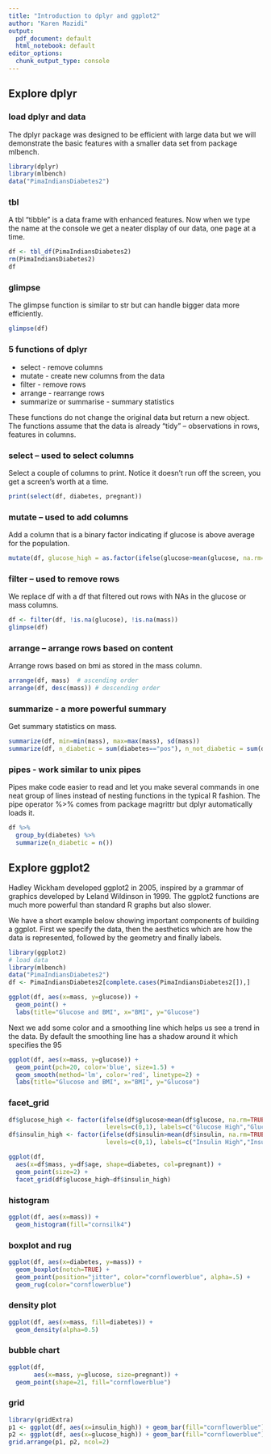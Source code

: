 ```yaml
---
title: "Introduction to dplyr and ggplot2"
author: "Karen Mazidi"
output:
  pdf_document: default
  html_notebook: default
editor_options: 
  chunk_output_type: console
---
```

## Explore dplyr

### load dplyr and data

The dplyr package was designed to be efficient with large data but we will demonstrate the basic features with a smaller data set from package mlbench.

```r
library(dplyr)
library(mlbench)
data("PimaIndiansDiabetes2")
```

### tbl

A tbl "tibble" is a data frame with enhanced features. Now when we type the name at the console we get a neater display of our data, one page at a time. 

```r
df <- tbl_df(PimaIndiansDiabetes2)
rm(PimaIndiansDiabetes2)
df
```

### glimpse

The glimpse function is similar to str but can handle bigger data more efficiently.

```r
glimpse(df)
```

### 5 functions of dplyr

* select - remove columns
* mutate - create new columns from the data
* filter - remove rows
* arrange - rearrange rows
* summarize or summarise - summary statistics

These functions do not change the original data but return a new object. The functions assume that the data is already  "tidy" -- observations in rows, features in columns. 


### select -- used to select columns

Select a couple of columns to print. Notice it doesn't run off the screen, you get a screen's worth at a time. 

```r
print(select(df, diabetes, pregnant))
```

### mutate -- used to add columns

Add a column that is a binary factor indicating if glucose is above average for the population.

```r
mutate(df, glucose_high = as.factor(ifelse(glucose>mean(glucose, na.rm=TRUE), 1, 0)))
```

### filter -- used to remove rows

We replace df with a df that filtered out rows with NAs in the glucose or mass columns.

```r
df <- filter(df, !is.na(glucose), !is.na(mass))
glimpse(df)
```

### arrange -- arrange rows based on content

Arrange rows based on bmi as stored in the mass column. 

```r
arrange(df, mass)  # ascending order
arrange(df, desc(mass)) # descending order
```

### summarize - a more powerful summary

Get summary statistics on mass.

```r
summarize(df, min=min(mass), max=max(mass), sd(mass))
summarize(df, n_diabetic = sum(diabetes=="pos"), n_not_diabetic = sum(diabetes=="neg"))
```


### pipes - work similar to unix pipes

Pipes make code easier to read and let you make several commands in one neat group of lines instead of nesting functions in the typical R fashion. The pipe operator %>% comes from package magrittr but dplyr automatically loads it. 

```r
df %>%
  group_by(diabetes) %>%
  summarize(n_diabetic = n())

```

## Explore ggplot2

Hadley Wickham developed ggplot2 in 2005, inspired by a grammar of graphics developed by Leland Wildinson in 1999. The ggplot2 functions are much more powerful than standard R graphs but also slower. 

We have a short example below showing important components of building a ggplot. First we specify the data, then the aesthetics which are how the data is represented, followed by the geometry and finally labels.

```r
library(ggplot2)
# load data
library(mlbench)
data("PimaIndiansDiabetes2")
df <- PimaIndiansDiabetes2[complete.cases(PimaIndiansDiabetes2[]),]

ggplot(df, aes(x=mass, y=glucose)) +
  geom_point() +
  labs(title="Glucose and BMI", x="BMI", y="Glucose")
```
Next we add some color and a smoothing line which helps us see a trend in the data. By default the smoothing line has a shadow around it which specifies the 95

```r
ggplot(df, aes(x=mass, y=glucose)) +
  geom_point(pch=20, color='blue', size=1.5) +
  geom_smooth(method='lm', color='red', linetype=2) +
  labs(title="Glucose and BMI", x="BMI", y="Glucose")
```
### facet_grid

```r
df$glucose_high <- factor(ifelse(df$glucose>mean(df$glucose, na.rm=TRUE), 1, 0),
                           levels=c(0,1), labels=c("Glucose High","Glucose Not High"))
df$insulin_high <- factor(ifelse(df$insulin>mean(df$insulin, na.rm=TRUE), 1, 0),
                           levels=c(0,1), labels=c("Insulin High","Insulin Not High"))

ggplot(df, 
  aes(x=df$mass, y=df$age, shape=diabetes, col=pregnant)) +
  geom_point(size=2) +
  facet_grid(df$glucose_high~df$insulin_high)

```
### histogram

```r
ggplot(df, aes(x=mass)) +
  geom_histogram(fill="cornsilk4")
```

### boxplot and rug

```r
ggplot(df, aes(x=diabetes, y=mass)) +
  geom_boxplot(notch=TRUE) +
  geom_point(position="jitter", color="cornflowerblue", alpha=.5) +
  geom_rug(color="cornflowerblue")
```

### density plot

```r
ggplot(df, aes(x=mass, fill=diabetes)) +
  geom_density(alpha=0.5)
```
### bubble chart

```r
ggplot(df, 
       aes(x=mass, y=glucose, size=pregnant)) +
  geom_point(shape=21, fill="cornflowerblue")
```

### grid

```r
library(gridExtra)
p1 <- ggplot(df, aes(x=insulin_high)) + geom_bar(fill="cornflowerblue") 
p2 <- ggplot(df, aes(x=glucose_high)) + geom_bar(fill="cornflowerblue")
grid.arrange(p1, p2, ncol=2)
```

